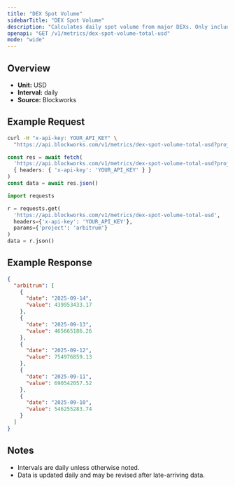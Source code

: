 ```yaml
---
title: "DEX Spot Volume"
sidebarTitle: "DEX Spot Volume"
description: "Calculates daily spot volume from major DEXs. Only includes volumes from fee-paying liquidity pools"
openapi: "GET /v1/metrics/dex-spot-volume-total-usd"
mode: "wide"
---
```


## Overview

- **Unit:** USD
- **Interval:** daily
- **Source:** Blockworks

## Example Request

<CodeGroup>

```bash cURL
curl -H "x-api-key: YOUR_API_KEY" \
  "https://api.blockworks.com/v1/metrics/dex-spot-volume-total-usd?project=arbitrum"
```

```typescript TypeScript
const res = await fetch(
  'https://api.blockworks.com/v1/metrics/dex-spot-volume-total-usd?project=arbitrum',
  { headers: { 'x-api-key': 'YOUR_API_KEY' } }
)
const data = await res.json()
```

```python Python
import requests

r = requests.get(
  'https://api.blockworks.com/v1/metrics/dex-spot-volume-total-usd',
  headers={'x-api-key': 'YOUR_API_KEY'},
  params={'project': 'arbitrum'}
)
data = r.json()
```

</CodeGroup>

## Example Response

```json
{
  "arbitrum": [
    {
      "date": "2025-09-14",
      "value": 439953433.17
    },
    {
      "date": "2025-09-13",
      "value": 465665186.26
    },
    {
      "date": "2025-09-12",
      "value": 754976859.13
    },
    {
      "date": "2025-09-11",
      "value": 690542057.52
    },
    {
      "date": "2025-09-10",
      "value": 546255283.74
    }
  ]
}
```

## Notes
- Intervals are daily unless otherwise noted.
- Data is updated daily and may be revised after late-arriving data.